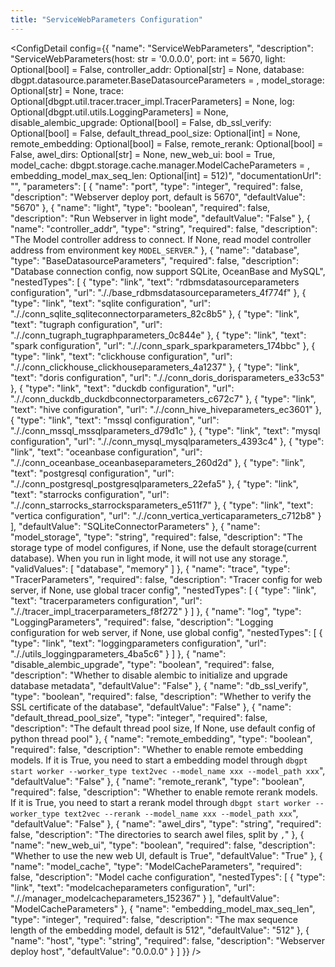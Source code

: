 ```yaml
---
title: "ServiceWebParameters Configuration"
---
```



<ConfigDetail config={{
  "name": "ServiceWebParameters",
  "description": "ServiceWebParameters(host: str = '0.0.0.0', port: int = 5670, light: Optional[bool] = False, controller_addr: Optional[str] = None, database: dbgpt.datasource.parameter.BaseDatasourceParameters = <factory>, model_storage: Optional[str] = None, trace: Optional[dbgpt.util.tracer.tracer_impl.TracerParameters] = None, log: Optional[dbgpt.util.utils.LoggingParameters] = None, disable_alembic_upgrade: Optional[bool] = False, db_ssl_verify: Optional[bool] = False, default_thread_pool_size: Optional[int] = None, remote_embedding: Optional[bool] = False, remote_rerank: Optional[bool] = False, awel_dirs: Optional[str] = None, new_web_ui: bool = True, model_cache: dbgpt.storage.cache.manager.ModelCacheParameters = <factory>, embedding_model_max_seq_len: Optional[int] = 512)",
  "documentationUrl": "",
  "parameters": [
    {
      "name": "port",
      "type": "integer",
      "required": false,
      "description": "Webserver deploy port, default is 5670",
      "defaultValue": "5670"
    },
    {
      "name": "light",
      "type": "boolean",
      "required": false,
      "description": "Run Webserver in light mode",
      "defaultValue": "False"
    },
    {
      "name": "controller_addr",
      "type": "string",
      "required": false,
      "description": "The Model controller address to connect. If None, read model controller address from environment key `MODEL_SERVER`."
    },
    {
      "name": "database",
      "type": "BaseDatasourceParameters",
      "required": false,
      "description": "Database connection config, now support SQLite, OceanBase and MySQL",
      "nestedTypes": [
        {
          "type": "link",
          "text": "rdbmsdatasourceparameters configuration",
          "url": "././base_rdbmsdatasourceparameters_4f774f"
        },
        {
          "type": "link",
          "text": "sqlite configuration",
          "url": "././conn_sqlite_sqliteconnectorparameters_82c8b5"
        },
        {
          "type": "link",
          "text": "tugraph configuration",
          "url": "././conn_tugraph_tugraphparameters_0c844e"
        },
        {
          "type": "link",
          "text": "spark configuration",
          "url": "././conn_spark_sparkparameters_174bbc"
        },
        {
          "type": "link",
          "text": "clickhouse configuration",
          "url": "././conn_clickhouse_clickhouseparameters_4a1237"
        },
        {
          "type": "link",
          "text": "doris configuration",
          "url": "././conn_doris_dorisparameters_e33c53"
        },
        {
          "type": "link",
          "text": "duckdb configuration",
          "url": "././conn_duckdb_duckdbconnectorparameters_c672c7"
        },
        {
          "type": "link",
          "text": "hive configuration",
          "url": "././conn_hive_hiveparameters_ec3601"
        },
        {
          "type": "link",
          "text": "mssql configuration",
          "url": "././conn_mssql_mssqlparameters_d79d1c"
        },
        {
          "type": "link",
          "text": "mysql configuration",
          "url": "././conn_mysql_mysqlparameters_4393c4"
        },
        {
          "type": "link",
          "text": "oceanbase configuration",
          "url": "././conn_oceanbase_oceanbaseparameters_260d2d"
        },
        {
          "type": "link",
          "text": "postgresql configuration",
          "url": "././conn_postgresql_postgresqlparameters_22efa5"
        },
        {
          "type": "link",
          "text": "starrocks configuration",
          "url": "././conn_starrocks_starrocksparameters_e511f7"
        },
        {
          "type": "link",
          "text": "vertica configuration",
          "url": "././conn_vertica_verticaparameters_c712b8"
        }
      ],
      "defaultValue": "SQLiteConnectorParameters"
    },
    {
      "name": "model_storage",
      "type": "string",
      "required": false,
      "description": "The storage type of model configures, if None, use the default storage(current database). When you run in light mode, it will not use any storage.",
      "validValues": [
        "database",
        "memory"
      ]
    },
    {
      "name": "trace",
      "type": "TracerParameters",
      "required": false,
      "description": "Tracer config for web server, if None, use global tracer config",
      "nestedTypes": [
        {
          "type": "link",
          "text": "tracerparameters configuration",
          "url": "././tracer_impl_tracerparameters_f8f272"
        }
      ]
    },
    {
      "name": "log",
      "type": "LoggingParameters",
      "required": false,
      "description": "Logging configuration for web server, if None, use global config",
      "nestedTypes": [
        {
          "type": "link",
          "text": "loggingparameters configuration",
          "url": "././utils_loggingparameters_4ba5c6"
        }
      ]
    },
    {
      "name": "disable_alembic_upgrade",
      "type": "boolean",
      "required": false,
      "description": "Whether to disable alembic to initialize and upgrade database metadata",
      "defaultValue": "False"
    },
    {
      "name": "db_ssl_verify",
      "type": "boolean",
      "required": false,
      "description": "Whether to verify the SSL certificate of the database",
      "defaultValue": "False"
    },
    {
      "name": "default_thread_pool_size",
      "type": "integer",
      "required": false,
      "description": "The default thread pool size, If None, use default config of python thread pool"
    },
    {
      "name": "remote_embedding",
      "type": "boolean",
      "required": false,
      "description": "Whether to enable remote embedding models. If it is True, you need to start a embedding model through `dbgpt start worker --worker_type text2vec --model_name xxx --model_path xxx`",
      "defaultValue": "False"
    },
    {
      "name": "remote_rerank",
      "type": "boolean",
      "required": false,
      "description": "Whether to enable remote rerank models. If it is True, you need to start a rerank model through `dbgpt start worker --worker_type text2vec --rerank --model_name xxx --model_path xxx`",
      "defaultValue": "False"
    },
    {
      "name": "awel_dirs",
      "type": "string",
      "required": false,
      "description": "The directories to search awel files, split by `,`"
    },
    {
      "name": "new_web_ui",
      "type": "boolean",
      "required": false,
      "description": "Whether to use the new web UI, default is True",
      "defaultValue": "True"
    },
    {
      "name": "model_cache",
      "type": "ModelCacheParameters",
      "required": false,
      "description": "Model cache configuration",
      "nestedTypes": [
        {
          "type": "link",
          "text": "modelcacheparameters configuration",
          "url": "././manager_modelcacheparameters_152367"
        }
      ],
      "defaultValue": "ModelCacheParameters"
    },
    {
      "name": "embedding_model_max_seq_len",
      "type": "integer",
      "required": false,
      "description": "The max sequence length of the embedding model, default is 512",
      "defaultValue": "512"
    },
    {
      "name": "host",
      "type": "string",
      "required": false,
      "description": "Webserver deploy host",
      "defaultValue": "0.0.0.0"
    }
  ]
}} />

